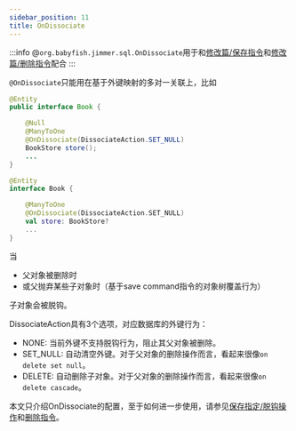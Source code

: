 ```yaml
---
sidebar_position: 11
title: OnDissociate
---
```



:::info
@`org.babyfish.jimmer.sql.OnDissociate`用于和[修改篇/保存指令](../../mutation/save-command)和[修改篇/删除指令](../../mutation/delete-command)配合
:::

`@OnDissociate`只能用在基于外键映射的多对一关联上，比如

<Tabs groupId="language">
<TabItem value="java" label="Java">

```java title="Book.java"
@Entity
public interface Book {

    @Null
    @ManyToOne
    @OnDissociate(DissociateAction.SET_NULL)
    BookStore store();
    ...
}
```

</TabItem>
<TabItem value="kotlin" label="Kotlin">

```kotlin title="Book.kt"
@Entity
interface Book {

    @ManyToOne
    @OnDissociate(DissociateAction.SET_NULL)
    val store: BookStore?
    ...
}
```

</TabItem>
</Tabs>

当

- 父对象被删除时
- 或父抛弃某些子对象时（基于save command指令的对象树覆盖行为）

子对象会被脱钩。

DissociateAction具有3个选项，对应数据库的外键行为：

- NONE: 当前外键不支持脱钩行为，阻止其父对象被删除。
- SET_NULL: 自动清空外键。对于父对象的删除操作而言，看起来很像`on delete set null`。
- DELETE: 自动删除子对象。对于父对象的删除操作而言，看起来很像`on delete cascade`。

本文只介绍OnDissociate的配置，至于如何进一步使用，请参见[保存指定/脱钩操作](../../mutation/save-command/dissociation)和[删除指令](../../mutation/delete-command)。